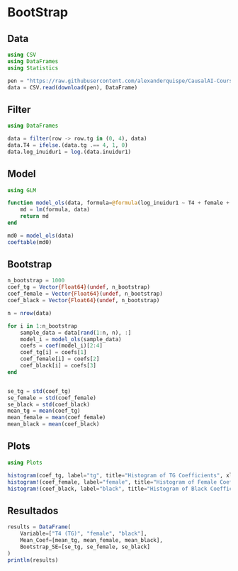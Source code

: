 # BootStrap

## Data

```{julia}
using CSV
using DataFrames
using Statistics

pen = "https://raw.githubusercontent.com/alexanderquispe/CausalAI-Course/main/data/penn_jae.csv"
data = CSV.read(download(pen), DataFrame)
```

## Filter

```{julia}
using DataFrames

data = filter(row -> row.tg in (0, 4), data)
data.T4 = ifelse.(data.tg .== 4, 1, 0)
data.log_inuidur1 = log.(data.inuidur1)
```

## Model

```{julia}
using GLM

function model_ols(data, formula=@formula(log_inuidur1 ~ T4 + female + black + othrace + dep + q2 + q3 + q4 + q5 + q6 + agelt35 + agegt54 + durable + lusd + husd))
    md = lm(formula, data)
    return md
end

md0 = model_ols(data)
coeftable(md0)
```

## Bootstrap


```{julia}

n_bootstrap = 1000
coef_tg = Vector{Float64}(undef, n_bootstrap)
coef_female = Vector{Float64}(undef, n_bootstrap)
coef_black = Vector{Float64}(undef, n_bootstrap)

n = nrow(data)

for i in 1:n_bootstrap
    sample_data = data[rand(1:n, n), :]
    model_i = model_ols(sample_data)
    coefs = coef(model_i)[2:4]
    coef_tg[i] = coefs[1]
    coef_female[i] = coefs[2]
    coef_black[i] = coefs[3]
end


se_tg = std(coef_tg)
se_female = std(coef_female)
se_black = std(coef_black)
mean_tg = mean(coef_tg)
mean_female = mean(coef_female)
mean_black = mean(coef_black)
```

## Plots

```{julia}
using Plots

histogram(coef_tg, label="tg", title="Histogram of TG Coefficients", xlabel="Coefficient", ylabel="Frequency")
histogram!(coef_female, label="female", title="Histogram of Female Coefficients", xlabel="Coefficient", ylabel="Frequency")
histogram!(coef_black, label="black", title="Histogram of Black Coefficients", xlabel="Coefficient", ylabel="Frequency")
```

## Resultados

```{julia}
results = DataFrame(
    Variable=["T4 (TG)", "female", "black"],
    Mean_Coef=[mean_tg, mean_female, mean_black],
    Bootstrap_SE=[se_tg, se_female, se_black]
)
println(results)
```
